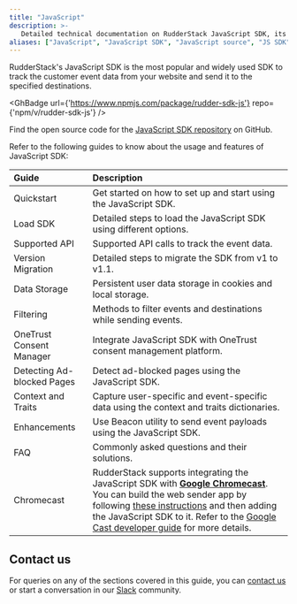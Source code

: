 ```yaml
---
title: "JavaScript"
description: >-
   Detailed technical documentation on RudderStack JavaScript SDK, its implementatation and usage.
aliases: ["JavaScript", "JavaScript SDK", "JavaScript source", "JS SDK", "JS source", "Web SDK", "web source"]
---
```


RudderStack's JavaScript SDK is the most popular and widely used SDK to track the customer event data from your website and send it to the specified destinations.

<GhBadge
  url={'https://www.npmjs.com/package/rudder-sdk-js'}
  repo={'npm/v/rudder-sdk-js'}
/>

<div class="infoBlock">
Find the open source code for the <a href="https://github.com/rudderlabs/rudder-sdk-js">JavaScript SDK repository</a> on GitHub.
</div>

Refer to the following guides to know about the usage and features of JavaScript SDK:

| Guide          | Description    |
| :------------------- | :------------------------- |
| <Link to="/sources/sdks/rudderstack-javascript-sdk/quick-start-guide/">Quickstart</Link>    | Get started on how to set up and start using the JavaScript SDK. |
| <Link to="/sources/sdks/rudderstack-javascript-sdk/load-js-sdk/">Load SDK</Link>    | Detailed steps to load the JavaScript SDK using different options. |
| <Link to="/sources/sdks/rudderstack-javascript-sdk/supported-api/">Supported API</Link>                     | Supported API calls to track the event data.      |
| <Link to="/sources/sdks/rudderstack-javascript-sdk/version-migration-guide/">Version Migration</Link>    | Detailed steps to migrate the SDK from v1 to v1.1.     |
|  <Link to="/sources/sdks/rudderstack-javascript-sdk/data-storage-cookies/">Data Storage</Link>                       | Persistent user data storage in cookies and local storage.                 |
|  <Link to="/sources/sdks/rudderstack-javascript-sdk/filtering/">Filtering</Link>                      | Methods to filter events and destinations while sending events.   |
|  <Link to="/sources/sdks/rudderstack-javascript-sdk/onetrust-consent-manager/">OneTrust Consent Manager</Link>     |  Integrate JavaScript SDK with OneTrust consent management platform.      |
|   <Link to="/sources/sdks/rudderstack-javascript-sdk/detecting-adblocked-pages/">Detecting Ad-blocked Pages</Link>                     | Detect ad-blocked pages using the JavaScript SDK.                    |
|   <Link to="/sources/sdks/rudderstack-javascript-sdk/context-traits/">Context and Traits</Link>                     | Capture user-specific and event-specific data using the context and traits dictionaries.                     |
| <Link to="/sources/sdks/rudderstack-javascript-sdk/javascript-sdk-enhancements/">Enhancements</Link>       | Use Beacon utility to send event payloads using the JavaScript SDK.            |
| <Link to="/sources/sdks/rudderstack-javascript-sdk/faq/">FAQ</Link>       | Commonly asked questions and their solutions. |
| Chromecast     | RudderStack supports integrating the JavaScript SDK with [**Google Chromecast**](https://store.google.com/in/product/chromecast?hl=en-GB). You can build the web sender app by following <a href="https://developers.google.com/cast/docs/web_sender">these instructions</a> and then adding the JavaScript SDK to it. Refer to the <a href="https://developers.google.com/cast/docs/developers">Google Cast developer guide</a> for more details.|


## Contact us

For queries on any of the sections covered in this guide, you can [contact us](mailto:%20docs@rudderstack.com) or start a conversation in our [Slack](https://rudderstack.com/join-rudderstack-slack-community) community.
